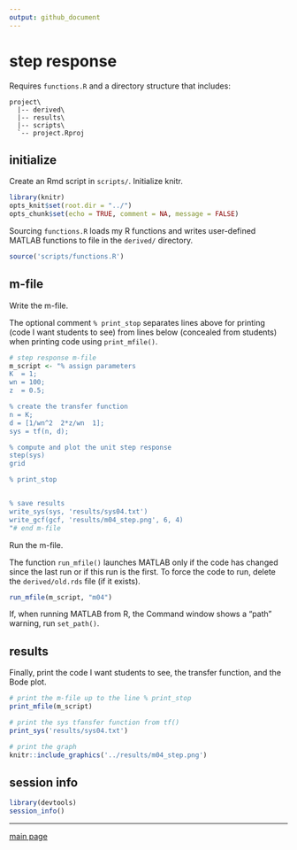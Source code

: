 ```yaml
---
output: github_document
---
```


# step response

Requires `functions.R` and a directory structure that includes: 

```
project\
  |-- derived\
  |-- results\
  |-- scripts\
  `-- project.Rproj
```

## initialize

Create an Rmd script in `scripts/`. Initialize knitr. 

```r
library(knitr)
opts_knit$set(root.dir = "../")
opts_chunk$set(echo = TRUE, comment = NA, message = FALSE)
```

Sourcing `functions.R ` loads my R functions and writes user-defined MATLAB functions to file in the `derived/`  directory. 

```r
source('scripts/functions.R')
```


## m-file 

Write the m-file. 

The optional comment `% print_stop` separates lines above for printing (code I want students to see) from lines below (concealed from students) when printing code using `print_mfile()`. 

```r
# step response m-file
m_script <- "% assign parameters
K  = 1;
wn = 100;
z  = 0.5;

% create the transfer function
n = K;
d = [1/wn^2  2*z/wn  1];
sys = tf(n, d);

% compute and plot the unit step response
step(sys)
grid

% print_stop 


% save results
write_sys(sys, 'results/sys04.txt')
write_gcf(gcf, 'results/m04_step.png', 6, 4)
"# end m-file
```

Run the m-file. 

The function `run_mfile()` launches MATLAB only if the code has changed since the last run or if this run is the first. To force the code to run, delete the `derived/old.rds` file (if it exists).  

```r
run_mfile(m_script, "m04")
```

If, when running MATLAB from R, the Command window shows a "path" warning, run `set_path()`. 

## results 

Finally, print the code I want students to see,  the transfer function,  and the Bode plot.  

```r
# print the m-file up to the line % print_stop
print_mfile(m_script)

# print the sys tfansfer function from tf()
print_sys('results/sys04.txt')

# print the graph
knitr::include_graphics('../results/m04_step.png')
```


## session info

```r
library(devtools)
session_info()
```

--- 
[main page](../README.md)
